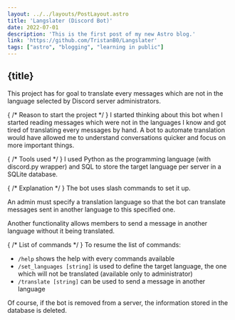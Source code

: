 ```yaml
---
layout: ../../layouts/PostLayout.astro
title: 'Langslater (Discord Bot)'
date: 2022-07-01
description: 'This is the first post of my new Astro blog.'
link: 'https://github.com/TristanB0/Langslater'
tags: ["astro", "blogging", "learning in public"]
---
```


## {title}

This project has for goal to translate every messages which are not in the language selected by Discord server administrators.


{ /* Reason to start the project */ }
I started thinking about this bot when I started reading messages which were not in the languages I know and got tired of translating every messages by hand. A bot to automate translation would have allowed me to understand conversations quicker and focus on more important things.


{ /* Tools used */ }
I used Python as the programming language (with discord.py wrapper) and SQL to store the target language per server in a SQLite database.


{ /* Explanation */ }
The bot uses slash commands to set it up.

An admin must specify a translation language so that the bot can translate messages sent in another language to this specified one.

Another functionality allows members to send a message in another language without it being translated.


{ /* List of commands */ }
To resume the list of commands:
- `/help` shows the help with every commands available
- `/set_languages [string]` is used to define the target language, the one which will not be translated (available only to administrator)
- `/translate [string]` can be used to send a message in another language


Of course, if the bot is removed from a server, the information stored in the database is deleted.

